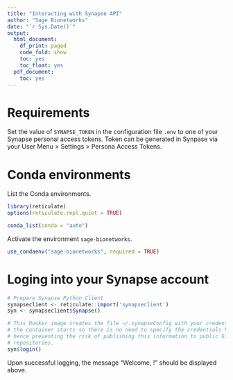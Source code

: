 ```yaml
---
title: "Interacting with Synapse API"
author: "Sage Bionetworks"
date: "`r Sys.Date()`"
output:
  html_document:
    df_print: paged
    code_fold: show
    toc: yes
    toc_float: yes
  pdf_document:
    toc: yes
---
```


# Requirements

Set the value of `SYNAPSE_TOKEN` in the configuration file `.env` to one of your
Synapse personal access tokens. Token can be generated in Synpase via your User
Menu > Settings > Persona Access Tokens.

# Conda environments

List the Conda environments.

```r
library(reticulate)
options(reticulate.repl.quiet = TRUE)

conda_list(conda = "auto")
```

Activate the environment `sage-bionetworks`.

```r
use_condaenv("sage-bionetworks", required = TRUE)
```

# Loging into your Synapse account

```r
# Prepare Synapse Python Client
synapseclient <- reticulate::import('synapseclient')
syn <- synapseclient$Synapse()

# This Docker image creates the file ~/.synapseConfig with your credentials when
# the container starts so there is no need to specify the credentials here,
# hence preventing the risk of publishing this information to public Git
# repositories.
syn$login()
```

Upon successful logging, the message "Welcome, <your name>!" should be displayed
above.
